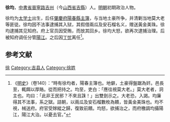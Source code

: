 '''徐均'''，[[中書省|中書省]][[晉寧路|晉寧路]][[吉州|吉州]]（今[[山西省|山西省]][[吉縣|吉縣]]）人。[[明朝|明朝]]初期政治人物。

徐均为[[太学士|太学士]]出生，后任[[肇慶府|肇慶府]][[陽春縣|陽春縣]][[主簿|主簿]]，与当地土豪所争，并清剿当地莫大老等匪徒。徐均因不法事逮捕其入狱，其假借兩瓜及安石榴名义，赠送黃金美珠。徐均逮捕其见知府。府上官员因受贿，而放其回乡。徐均大怒，欲再次逮捕治理。后被知府调任分管[[陽江|陽江]]。之后因[[丁忧|丁忧]]离任<ref>《[[明史|明史]]》（卷140）：“時有徐均者，陽春主簿也。地僻，土豪得盤踞為奸。邑長至，輒餌以厚賂。從而把持之。均至，吏白：「應往視莫大老。」莫大老者，洞主也。均曰：「此非王民邪？不來且誅！」出雙劍示之。大老恐，入謁。均廉得其不法事，系之獄。詰朝，以兩瓜及安石榴數枚為饋，皆黃金美珠也。均不視，械送府。府官受賕縱之歸，復致前饋。均怒，欲捕治之，而府檄調均攝陽江，陽江大治。以憂去官。”</ref>。

==参考文献==
{{wikisource|明史/卷140}}
<div class="references-small">
<references />
</div>

{{明朝人物小作品}}

[[Category:明朝主簿|徐]]
[[Category:吉县人|Category:吉县人]]
[[Category:徐姓|Category:徐姓]]